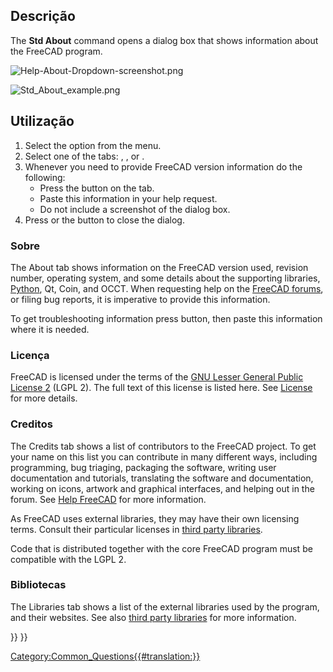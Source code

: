 <languages/>

{{Docnav
|[[Std_ReportBug/pt-br|ReportarBug]]
|[[Std_WhatsThis/pt-br|O que é isso]]
|[[Std_Help_Menu/pt-br|Menu de ajuda padrão]]
|IconL=Std_ReportBug.svg
|IconR=Std_WhatsThis.svg
|IconC=Freecad.svg
}}

{{GuiCommand
|Name=Std About
|Workbenches=All
|MenuLocation=Help → About FreeCAD
}}

<span id="Description"></span>
==Descrição==

The '''Std About''' command opens a dialog box that shows information about the FreeCAD program.

[[File:Help-About-Dropdown-screenshot.png]]
{{Caption|Activate the About dialog via {{MenuCommand|Help → [[Image:Std_About.svg|16px]] About FreeCAD}}}}

[[File:Std_About_example.png]]
{{Caption|The About FreeCAD dialog box}}

{{VeryImportantMessage|'''ATTENTION''': Do not take a screenshot of this dialog box! Instead press the {{Button|Copy to clipboard}} button and then paste the information in your help request.}}

<span id="Usage"></span>
==Utilização==

# Select the {{MenuCommand|Help → [[Image:Std_About.svg|16px]] About FreeCAD}} option from the menu.
# Select one of the tabs: {{MenuCommand|About}}, {{MenuCommand|Credits}}, {{MenuCommand|License}} or {{MenuCommand|Libraries}}.
# Whenever you need to provide FreeCAD version information do the following:
#* Press the {{Button|Copy to clipboard}} button on the {{MenuCommand|About}} tab.
#* Paste this information in your help request.
#* Do not include a screenshot of the dialog box.
# Press {{KEY|Esc}} or the {{Button|OK}} button to close the dialog.

<span id="About"></span>
===Sobre===

The About tab shows information on the FreeCAD version used, revision number, operating system, and some details about the supporting libraries, [[Python|Python]], Qt, Coin, and OCCT. When requesting help on the [http://forum.freecadweb.org/viewtopic.php?f=3&t=2264 FreeCAD forums], or filing bug reports, it is imperative to provide this information.

To get troubleshooting information press {{Button|Copy to clipboard}} button, then paste this information where it is needed.

{{Code|lang=text|code=
OS: Windows 11 build 22621
Word size of FreeCAD: 64-bit
Version: 0.21.2.33771 (Git)
Build type: Release
Branch: releases/FreeCAD-0-21
Hash: b9bfa5c5507506e4515816414cd27f4851d00489
Python 3.8.10, Qt 5.15.2, Coin 4.0.1, Vtk 8.2.0, OCC 7.6.3
Locale: English/United States (en_US)
Installed mods: 
  * fasteners 0.5.0
  * sheetmetal 0.3.16
}}

<span id="License"></span>
===Licença===

FreeCAD is licensed under the terms of the [https://en.wikipedia.org/wiki/GNU_Lesser_General_Public_License GNU Lesser General Public License 2] (LGPL 2). The full text of this license is listed here. See [[License|License]] for more details.

<span id="Credits"></span>
===Creditos===

The Credits tab shows a list of contributors to the FreeCAD project. To get your name on this list you can contribute in many different ways, including programming, bug triaging, packaging the software, writing user documentation and tutorials, translating the software and documentation, working on icons, artwork and graphical interfaces, and helping out in the forum. See [[Help_FreeCAD|Help FreeCAD]] for more information.

As FreeCAD uses external libraries, they may have their own licensing terms. Consult their particular licenses in [[Third_Party_Libraries|third party libraries]].

Code that is distributed together with the core FreeCAD program must be compatible with the LGPL 2.

<span id="Libraries"></span>
===Bibliotecas===

The Libraries tab shows a list of the external libraries used by the program, and their websites. See also [[Third_Party_Libraries|third party libraries]] for more information.


{{Docnav
|[[Std_ReportBug|ReportBug]]
|[[Std_WhatsThis|WhatsThis]]
|[[Std_Help_Menu|Std Help Menu]]
|IconL=Std_ReportBug.svg
|IconR=Std_WhatsThis.svg
|IconC=Freecad.svg
}}

[[Category:Common_Questions{{#translation:}}]]
{{Std_Base_navi{{#translation:}}}}
{{Userdocnavi{{#translation:}}}}